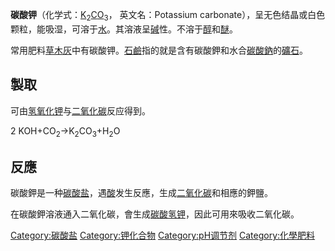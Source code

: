 {{Chembox
| ImageFile = Potassium carbonate.svg
| ImageFile1=Potassium-carbonate-unit-cell-3D-balls.png
| ImageFile2 = Potassium carbonate.jpg
| ImageSize = 
| IUPACName = Potassium carbonate
| OtherNames = 草木灰 草鹼
| Section1 = {{Chembox Identifiers
| CASNo = 584-08-7
| CASNo_Ref = {{cascite|correct|CAS}}
|  PubChem  =  
|  SMILES  =  
|  RTECS  =  TS7750000
|  ChemSpiderID_Ref  = {{chemspidercite|correct|chemspider}}|  ChemSpiderID  =  10949
|  ChEBI_Ref  = {{ebicite|changed|EBI}}|  ChEBI  =  131526
|  UNII_Ref  = {{fdacite|correct|FDA}}|  UNII  =  BQN1B9B9HA
|  InChI  =  1/CH2O3.2K/c2-1(3)4;;/h(H2,2,3,4);;/q;2*+1/p-2
|  InChIKey  =  BWHMMNNQKKPAPP-NUQVWONBAS
|  StdInChI_Ref  = {{stdinchicite|correct|chemspider}}|  StdInChI  =  1S/CH2O3.2K/c2-1(3)4;;/h(H2,2,3,4);;/q;2*+1/p-2
|  StdInChIKey_Ref  = {{stdinchicite|correct|chemspider}}|  StdInChIKey  =  BWHMMNNQKKPAPP-UHFFFAOYSA-L
}}
| Section2 = {{Chembox Properties
| Formula = K<sub>2</sub>CO<sub>3</sub>
| MolarMass = 138.2055 
| Appearance = 无色结晶或白色潮解固体
| Density = 2.29 g/cm<sup>3</sup> (固)
| MeltingPt = 891 °C
| BoilingPt = 分解
| Solubility = 112 g/100 mL (20 °C)
 }}
| Section3 = {{Chembox Hazards
| MainHazards = 
| FlashPt = 不可燃
| Autoignition = 
| NFPA-H = 1
| NFPA-F = 0
| NFPA-R = 0
| NFPA-O = 
 }}
| Section8 = {{Chembox Related
| OtherAnions = 
| OtherCations = [[碳酸锂|碳酸锂]]、[[碳酸钠|碳酸钠]]、[[碳酸铯|碳酸铯]]
| OtherCpds = }}
}}

'''碳酸钾'''（化学式：[[钾|K]]<sub>2</sub>[[碳|C]][[氧|O]]<sub>3</sub>， 英文名：Potassium carbonate），呈无色结晶或白色颗粒，能吸湿，可溶于[[水|水]]。其溶液呈[[碱|碱]]性。不溶于[[醇|醇]]和[[醚|醚]]。

常用肥料[[草木灰|草木灰]]中有碳酸钾。[[石鹼|石鹼]]指的就是含有碳酸鉀和水合[[碳酸钠|碳酸鈉]]的[[矿石|礦石]]。
==製取==
可由[[氢氧化钾|氢氧化钾]]与[[二氧化碳|二氧化碳]]反应得到。

2 KOH+CO<sub>2</sub>->K<sub>2</sub>CO<sub>3</sub>+H<sub>2</sub>O
==反應==
碳酸鉀是一种[[碳酸盐|碳酸盐]]，遇[[酸|酸]]发生反應，生成[[二氧化碳|二氧化碳]]和相應的鉀鹽。

在碳酸鉀溶液通入二氧化碳，會生成[[碳酸氢钾|碳酸氢钾]]，因此可用來吸收二氧化碳。
{{Authority control}}
{{Inorganic-compound-stub}}

{{鉀化合物}}

[[Category:碳酸盐|Category:碳酸盐]]
[[Category:钾化合物|Category:钾化合物]]
[[Category:pH调节剂|Category:pH调节剂]]
[[Category:化學肥料|Category:化學肥料]]